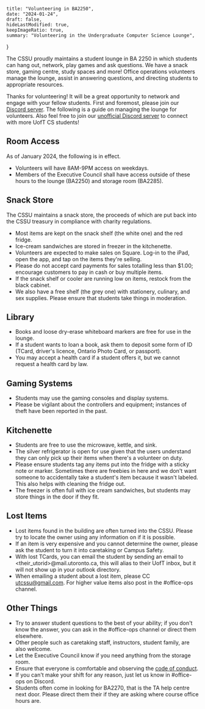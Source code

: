     title: "Volunteering in BA2250",
    date: "2024-01-24",
    draft: false,
    hideLastModified: true,
    keepImageRatio: true,
    summary: "Volunteering in the Undergraduate Computer Science Lounge",
}

The CSSU proudly maintains a student lounge in BA 2250 in which students can hang out, network, play games and ask questions. We have a snack store, gaming centre, study spaces and more! Office operations volunteers manage the lounge, assist in answering questions, and directing students to appropriate resources.

Thanks for volunteering! It will be a great opportunity to network and engage with your fellow students. First and foremost, please join our [Discord server](https://discord.gg/R9hneMaafD). The following is a guide on managing the lounge for volunteers. Also feel free to join our [unofficial Discord server](https://discord.gg/w7hWTEkF) to connect with more UofT CS students!

## Room Access

As of January 2024, the following is in effect.

- Volunteers will have 8AM-9PM access on weekdays.
- Members of the Executive Council shall have access outside of these hours to the lounge (BA2250) and storage room (BA2285).

## Snack Store

The CSSU maintains a snack store, the proceeds of which are put back into the CSSU treasury in compliance with charity regulations.

- Most items are kept on the snack shelf (the white one) and the red fridge.
- Ice-cream sandwiches are stored in freezer in the kitchenette.
- Volunteers are expected to make sales on Square. Log-in to the iPad, open the app, and tap on the items they're selling.
- Please do not accept card payments for sales totalling less than $1.00; encourage customers to pay in cash or buy multiple items.
- If the snack shelf or cooler are running low on items, restock from the black cabinet.
- We also have a free shelf (the grey one) with stationery, culinary, and sex supplies. Please ensure that students take things in moderation.

## Library

- Books and loose dry-erase whiteboard markers are free for use in the lounge.
- If a student wants to loan a book, ask them to deposit some form of ID (TCard, driver's licence, Ontario Photo Card, or passport).
- You may accept a health card if a student offers it, but we cannot request a health card by law.

## Gaming Systems

- Students may use the gaming consoles and display systems.
- Please be vigilant about the controllers and equipment; instances of theft have been reported in the past.

## Kitchenette

- Students are free to use the microwave, kettle, and sink.
- The silver refrigerator is open for use given that the users understand they can only pick up their items when there's a volunteer on duty.
- Please ensure students tag any items put into the fridge with a sticky note or marker. Sometimes there are freebies in here and we don't want someone to accidentally take a student's item because it wasn't labeled. This also helps with cleaning the fridge out.
- The freezer is often full with ice cream sandwiches, but students may store things in the door if they fit.

## Lost Items

- Lost items found in the building are often turned into the CSSU. Please try to locate the owner using any information on if it is possible.
- If an item is very expensive and you cannot determine the owner, please ask the student to turn it into caretaking or Campus Safety.
- With lost TCards, you can email the student by sending an email to \<their_utorid\>@mail.utoronto.ca, this will alias to their UofT inbox, but it will not show up in your outlook directory.
- When emailing a student about a lost item, please CC [utcssu@gmail.com](mailto:utcssu@gmail.com). For higher value items also post in the #office-ops channel.

## Other Things

- Try to answer student questions to the best of your ability; if you don't know the answer, you can ask in the #office-ops channel or direct them elsewhere.
- Other people such as caretaking staff, instructors, student family, are also welcome.
- Let the Executive Council know if you need anything from the storage room.
- Ensure that everyone is comfortable and observing the [code of conduct](../ba2250).
- If you can't make your shift for any reason, just let us know in #office-ops on Discord.
- Students often come in looking for BA2270, that is the TA help centre next door. Please direct them their if they are asking where course office hours are.
